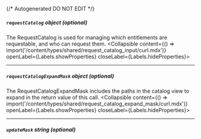 {/* Autogenerated DO NOT EDIT  */}

##### `requestCatalog` _object (optional)_
The RequestCatalog is used for managing which entitlements are requestable, and who can request them.
<Collapsible content={() => import('/content/types/shared/request_catalog_input/curl.mdx')} openLabel={Labels.showProperties} closeLabel={Labels.hideProperties}>
</Collapsible>

---
##### `requestCatalogExpandMask` _object (optional)_
The RequestCatalogExpandMask includes the paths in the catalog view to expand in the return value of this call.
<Collapsible content={() => import('/content/types/shared/request_catalog_expand_mask/curl.mdx')} openLabel={Labels.showProperties} closeLabel={Labels.hideProperties}>
</Collapsible>

---
##### `updateMask` _string (optional)_


